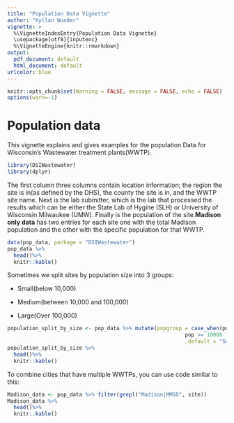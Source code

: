 ```yaml
---
title: "Population Data Vignette"
author: "Kyllan Wunder"
vignette: >
  %\VignetteIndexEntry{Population Data Vignette}
  \usepackage[utf8]{inputenc}
  %\VignetteEngine{knitr::rmarkdown}
output:
  pdf_document: default
  html_document: default
urlcolor: blue
---
```


```r
knitr::opts_chunk$set(Warning = FALSE, message = FALSE, echo = FALSE)
options(warn=-1)
```

# Population data

This vignette explains and gives examples for the population Data for Wisconsin's Wastewater treatment plants(WWTP). 

```r
library(DSIWastewater)
library(dplyr)
```

The first column three columns contain location information; the region the site is in(as defined by the DHS), the county the site is in, and the WWTP site name. Next is the lab submitter, which is the lab that processed the results which can be either the State Lab of Hygine (SLH) or University of Wisconsin Milwaukee (UMW). Finally is the population of the site.**Madison only data** has two entries for each site one with the total Madison population and the other with the specific population for that WWTP.

```r
data(pop_data, package = "DSIWastewater")
pop_data %>% 
  head()%>%
  knitr::kable()
```

Sometimes we split sites by population size into 3 groups: 

- Small(below 10,000)

- Medium(between 10,000 and 100,000)

- Large(Over 100,000)
```r
population_split_by_size <- pop_data %>% mutate(popgroup = case_when(pop >= 100000 ~ "Large",
                                                         pop >= 10000  ~ "Medium",
                                                         .default = "Small"))
population_split_by_size %>%
  head()%>%
  knitr::kable()
```

To combine cities that have multiple WWTPs, you can use code similar to this:
```r
Madison_data <- pop_data %>% filter(grepl("Madison|MMSD", site))
Madison_data %>%
  head()%>%
  knitr::kable()
```
